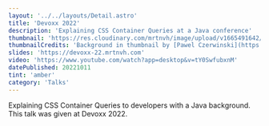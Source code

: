 ```yaml
---
layout: '../../layouts/Detail.astro'
title: 'Devoxx 2022'
description: 'Explaining CSS Container Queries at a Java conference'
thumbnail: 'https://res.cloudinary.com/mrtnvh/image/upload/v1665491642/mrtnvh.com/devoxx-22.jpg'
thumbnailCredits: 'Background in thumbnail by [Pawel Czerwinski](https://unsplash.com/@pawel_czerwinski?utm_source=unsplash&utm_medium=referral&utm_content=creditCopyText) on [Unsplash](https://unsplash.com/@pawel_czerwinski?utm_source=unsplash&utm_medium=referral&utm_content=creditCopyText)'
slides: 'https://devoxx-22.mrtnvh.com'
video: 'https://www.youtube.com/watch?app=desktop&v=tY0SwfubxnM'
datePublished: 20221011
tint: 'amber'
category: 'Talks'
---
```


Explaining CSS Container Queries to developers with a Java background. This talk was given at Devoxx 2022.
